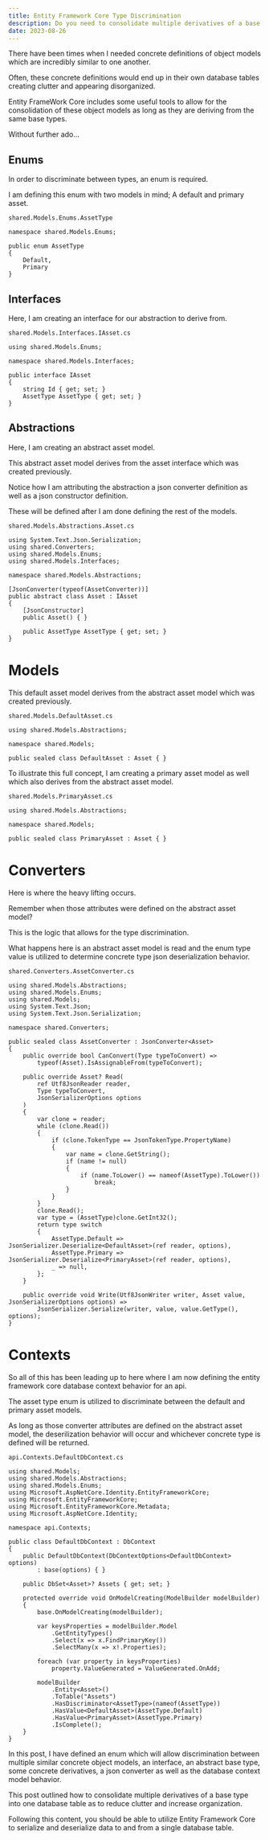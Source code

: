 ```yaml
---
title: Entity Framework Core Type Discrimination
description: Do you need to consolidate multiple derivatives of a base type to a single database table?
date: 2023-08-26
---
```


There have been times when I needed concrete definitions of object models which are incredibly similar to one another.

Often, these concrete definitions would end up in their own database tables creating clutter and appearing disorganized.

Entity FrameWork Core includes some useful tools to allow for the consolidation of these object models as long as they are deriving from the same base types.

Without further ado...

## Enums

In order to discriminate between types, an enum is required.

I am defining this enum with two models in mind; A default and primary asset.

`shared.Models.Enums.AssetType`

```
namespace shared.Models.Enums;

public enum AssetType
{
    Default,
    Primary
}

```

## Interfaces

Here, I am creating an interface for our abstraction to derive from.

`shared.Models.Interfaces.IAsset.cs`

```
using shared.Models.Enums;

namespace shared.Models.Interfaces;

public interface IAsset
{
    string Id { get; set; }
    AssetType AssetType { get; set; }
}

```

## Abstractions

Here, I am creating an abstract asset model.

This abstract asset model derives from the asset interface which was created previously.

Notice how I am attributing the abstraction a json converter definition as well as a json constructor definition.

These will be defined after I am done defining the rest of the models.

`shared.Models.Abstractions.Asset.cs`

```
using System.Text.Json.Serialization;
using shared.Converters;
using shared.Models.Enums;
using shared.Models.Interfaces;

namespace shared.Models.Abstractions;

[JsonConverter(typeof(AssetConverter))]
public abstract class Asset : IAsset
{
    [JsonConstructor]
    public Asset() { }

    public AssetType AssetType { get; set; }
}

```

# Models

This default asset model derives from the abstract asset model which was created previously.

`shared.Models.DefaultAsset.cs`

```
using shared.Models.Abstractions;

namespace shared.Models;

public sealed class DefaultAsset : Asset { }

```

To illustrate this full concept, I am creating a primary asset model as well which also derives from the abstract asset model.

`shared.Models.PrimaryAsset.cs`

```
using shared.Models.Abstractions;

namespace shared.Models;

public sealed class PrimaryAsset : Asset { }

```

# Converters

Here is where the heavy lifting occurs.

Remember when those attributes were defined on the abstract asset model?

This is the logic that allows for the type discrimination.

What happens here is an abstract asset model is read and the enum type value is utilized to determine concrete type json deserialization behavior.

`shared.Converters.AssetConverter.cs`

```
using shared.Models.Abstractions;
using shared.Models.Enums;
using shared.Models;
using System.Text.Json;
using System.Text.Json.Serialization;

namespace shared.Converters;

public sealed class AssetConverter : JsonConverter<Asset>
{
    public override bool CanConvert(Type typeToConvert) =>
        typeof(Asset).IsAssignableFrom(typeToConvert);

    public override Asset? Read(
        ref Utf8JsonReader reader,
        Type typeToConvert,
        JsonSerializerOptions options
    )
    {
        var clone = reader;
        while (clone.Read())
        {
            if (clone.TokenType == JsonTokenType.PropertyName)
            {
                var name = clone.GetString();
                if (name != null)
                {
                    if (name.ToLower() == nameof(AssetType).ToLower())
                        break;
                }
            }
        }
        clone.Read();
        var type = (AssetType)clone.GetInt32();
        return type switch
        {
            AssetType.Default => JsonSerializer.Deserialize<DefaultAsset>(ref reader, options),
            AssetType.Primary => JsonSerializer.Deserialize<PrimaryAsset>(ref reader, options),
            _ => null,
        };
    }

    public override void Write(Utf8JsonWriter writer, Asset value, JsonSerializerOptions options) =>
        JsonSerializer.Serialize(writer, value, value.GetType(), options);
}

```

# Contexts

So all of this has been leading up to here where I am now defining the entity framework core database context behavior for an api.

The asset type enum is utilized to discriminate between the default and primary asset models.

As long as those converter attributes are defined on the abstract asset model, the deserilization behavior will occur and whichever concrete type is defined will be returned.

`api.Contexts.DefaultDbContext.cs`

```
using shared.Models;
using shared.Models.Abstractions;
using shared.Models.Enums;
using Microsoft.AspNetCore.Identity.EntityFrameworkCore;
using Microsoft.EntityFrameworkCore;
using Microsoft.EntityFrameworkCore.Metadata;
using Microsoft.AspNetCore.Identity;

namespace api.Contexts;

public class DefaultDbContext : DbContext
{
    public DefaultDbContext(DbContextOptions<DefaultDbContext> options)
        : base(options) { }

    public DbSet<Asset>? Assets { get; set; }

    protected override void OnModelCreating(ModelBuilder modelBuilder)
    {
        base.OnModelCreating(modelBuilder);

        var keysProperties = modelBuilder.Model
            .GetEntityTypes()
            .Select(x => x.FindPrimaryKey())
            .SelectMany(x => x!.Properties);

        foreach (var property in keysProperties)
            property.ValueGenerated = ValueGenerated.OnAdd;

        modelBuilder
            .Entity<Asset>()
            .ToTable("Assets")
            .HasDiscriminator<AssetType>(nameof(AssetType))
            .HasValue<DefaultAsset>(AssetType.Default)
            .HasValue<PrimaryAsset>(AssetType.Primary)
            .IsComplete();
    }
}

```

In this post, I have defined an enum which will allow discrimination between multiple similar concrete object models, an interface, an abstract base type, some concrete derivatives, a json converter as well as the database context model behavior.

This post outlined how to consolidate multiple derivatives of a base type into one database table as to reduce clutter and increase organization.

Following this content, you should be able to utilize Entity Framework Core to serialize and deserialize data to and from a single database table.
